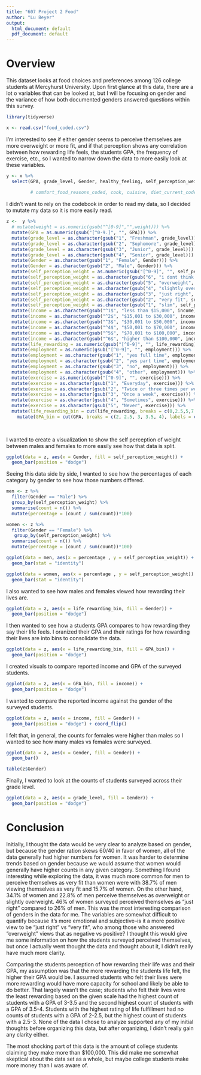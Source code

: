 ---
title: "607 Project 2 Food"
author: "Lu Beyer"
output:
  html_document: default
  pdf_document: default
---

# Overview

This dataset looks at food choices and preferences among 126 college students at Mercyhurst University.  Upon first glance at this data, there are a lot o variables that can be looked at, but I will be focusing on gender and the variance of how both documented genders answered questions within this survey.   

```{r}
library(tidyverse)

```
```{r}
x <- read.csv("food_coded.csv")
```

I'm interested to see if either gender seems to perceive themselves are more overweight or more fit, and if that perception shows any correlation between how rewarding life feels, the students GPA, the frequency of exercise, etc., so I wanted to narrow down the data to more easily look at these variables.

```{r}
y <- x %>% 
  select(GPA, grade_level, Gender, healthy_feeling, self_perception_weight, life_rewarding, income, employment, exercise)
         
         # comfort_food_reasons_coded, cook, cuisine, diet_current_coded, eating_out, fruit_day,  veggies_day, vitamins, ideal_diet_coded, nutritional_check, on_off_campus, parents_cook, pay_meal_out, sports, fav_food, fav_cuisine_coded, ethnic_food, indian_food, italian_food, greek_food,persian_food, thai_food, weight, father_education, mother_education,  
```

I didn't want to rely on the codebook in order to read my data, so I decided to mutate my data so it is more easily read.
```{r}
z <-  y %>% 
  # mutate(weight = as.numeric(gsub("^[0-9]","",weight))) %>% 
  mutate(GPA = as.numeric(gsub("[^0-9.]", "", GPA))) %>% 
  mutate(grade_level = as.character(gsub("1", "Freshman", grade_level))) %>% 
  mutate(grade_level = as.character(gsub("2", "Sophomore", grade_level))) %>% 
  mutate(grade_level = as.character(gsub("3", "Junior", grade_level))) %>% 
  mutate(grade_level = as.character(gsub("4", "Senior", grade_level))) %>% 
  mutate(Gender = as.character(gsub("1", "Female", Gender))) %>% 
  mutate(Gender = as.character(gsub("2", "Male", Gender))) %>% 
  mutate(self_perception_weight = as.numeric(gsub("[^0-9]", "", self_perception_weight))) %>% 
  mutate(self_perception_weight = as.character(gsub("6", "i dont think myself in these terms", self_perception_weight))) %>% 
  mutate(self_perception_weight = as.character(gsub("5", "overweight", self_perception_weight))) %>% 
  mutate(self_perception_weight = as.character(gsub("4", "slightly overweight", self_perception_weight))) %>% 
  mutate(self_perception_weight = as.character(gsub("3", "just right", self_perception_weight))) %>% 
  mutate(self_perception_weight = as.character(gsub("2", "very fit", self_perception_weight))) %>% 
  mutate(self_perception_weight = as.character(gsub("1", "slim", self_perception_weight))) %>% 
  mutate(income = as.character(gsub("^1$", "less than $15,000", income))) %>% 
  mutate(income = as.character(gsub("^2$", "$15,001 to $30,000", income))) %>% 
  mutate(income = as.character(gsub("^3$", "$30,001 to $50,000", income))) %>% 
  mutate(income = as.character(gsub("^4$", "$50,001 to $70,000", income))) %>% 
  mutate(income = as.character(gsub("^5$", "$70,001 to $100,000", income))) %>% 
  mutate(income = as.character(gsub("^6$", "higher than $100,000", income))) %>% 
  mutate(life_rewarding = as.numeric(gsub("[^0-9]", "", life_rewarding))) %>% 
  mutate(employment = as.numeric(gsub("[^0-9]", "", employment))) %>% 
  mutate(employment = as.character(gsub("1", "yes full time", employment))) %>% 
  mutate(employment = as.character(gsub("2", "yes part time", employment))) %>% 
  mutate(employment = as.character(gsub("3", "no", employment))) %>% 
  mutate(employment = as.character(gsub("4", "other", employment))) %>% 
  mutate(exercise = as.numeric(gsub("[^0-9]", "", exercise))) %>% 
  mutate(exercise = as.character(gsub("1", "Everyday", exercise))) %>% 
  mutate(exercise = as.character(gsub("2", "Twice or three times per week", exercise))) %>% 
  mutate(exercise = as.character(gsub("3", "Once a week", exercise))) %>% 
  mutate(exercise = as.character(gsub("4", "Sometimes", exercise))) %>% 
  mutate(exercise = as.character(gsub("5", "Never", exercise))) %>% 
  mutate(life_rewarding_bin = cut(life_rewarding, breaks = c(0,2.5,5,7.5,10), labels = c("0-2.5", "2.5 - 5", "5-7.5", "7.5-10"))) %>% 
    mutate(GPA_bin = cut(GPA, breaks = c(2, 2.5, 3, 3.5, 4), labels = c("2-2.5", "2.5-3", "3-3.5", "3.5-4")))
  
  
```

I wanted to create a visualization to show the self perception of weight between males and females to more easily see how that data is split. 

```{r}
ggplot(data = z, aes(x = Gender, fill = self_perception_weight)) +
  geom_bar(position = "dodge")
```
Seeing this data side by side, I wanted to see how the percentages of each category by gender to see how those numbers differed.

```{r}
men <- z %>% 
  filter(Gender == "Male") %>% 
  group_by(self_perception_weight) %>% 
  summarise(count = n()) %>% 
  mutate(percentage = (count / sum(count))*100)
```

```{r}
women <- z %>% 
  filter(Gender == "Female") %>% 
   group_by(self_perception_weight) %>% 
  summarise(count = n()) %>% 
  mutate(percentage = (count / sum(count))*100)
```

```{r}
ggplot(data = men, aes(x = percentage , y = self_perception_weight)) +
  geom_bar(stat = "identity")
```
```{r}
ggplot(data = women, aes(x = percentage , y = self_perception_weight)) +
  geom_bar(stat = "identity")
```


I also wanted to see how males and females viewed how rewarding their lives are. 
```{r}
ggplot(data = z, aes(x = life_rewarding_bin, fill = Gender)) +
  geom_bar(position = "dodge")
```
I then wanted to see how a students GPA compares to how rewarding they say their life feels.  I oranized their GPA and their ratings for how rewarding their lives are into bins to consolidate the data.

```{r}
ggplot(data = z, aes(x = life_rewarding_bin, fill = GPA_bin)) +
  geom_bar(position = "dodge")
```

I created visuals to compare reported income and GPA of the surveyed students.

```{r}
ggplot(data = z, aes(x = GPA_bin, fill = income)) +
  geom_bar(position = "dodge")
```

I wanted to compare the reported income against the gender of the surveyed students.

```{r}
ggplot(data = z, aes(x = income, fill = Gender)) +
  geom_bar(position = "dodge") + coord_flip()
```
I felt that, in general, the counts for females were higher than males so I wanted to see how many males vs females were surveyed.

```{r}
ggplot(data = z, aes(x = Gender, fill = Gender)) +
  geom_bar()
```

```{r}
table(z$Gender)
```

Finally, I wanted to look at the counts of students surveyed across their grade level.

```{r}
ggplot(data = z, aes(x = grade_level, fill = Gender)) +
  geom_bar(position = "dodge")
```
# Conclusion

Initially, I thought the data would be very clear to analyze based on gender, but because the gender ration skews 60/40 in favor of women, all of the data generally had higher numbers for women.  It was harder to determine trends based on gender because we would assume that women would generally have higher counts in any given category. Something I found interesting while exploring the data, it was much more common for men to perceive themselves as very fit than women were with 38.7% of men viewing themselves as very fit and 15.7% of women.  On the other hand, 34.1% of women and 22.8% of men perceive themselves as overweight or slightly overweight.  46% of women surveyed perceived themselves as "just right" compared to 26% of men. This was the most interesting comparison of genders in the data for me.  The variables are somewhat difficult to quantify because it's more emotional and subjective--is it a more positive view to be "just right" vs "very fit", who among those who answered "overweight" views that as negative vs positive?  I thought this would give me some information on how the students surveyed perceived themselves, but once I actually went thought the data and thought about it, I didn't really have much more clarity.

Comparing the students perception of how rewarding their life was and their GPA, my assumption was that the more rewarding the students life felt, the higher their GPA would be. I assumed students who felt their lives were more rewarding would have more capacity for school and likely be able to do better.  That largely wasn't the case; students who felt their lives were the least rewarding based on the given scale had the highest count of students with a GPA of 3-3.5 and the second highest count of students with a GPA of 3.5-4. Students with the highest rating of life fulfillment had no counts of students with a GPA of 2-2.5, but the highest count of students with a 2.5-3. None of the data I chose to analyze supported any of my initial thoughts before organizing this data, but after organizing, I didn't really gain any clarity either.     


The most shocking part of this data is the amount of college students claiming they make more than $100,000.  This did make me somewhat skeptical about the data set as a whole, but maybe college students make more money than I was aware of. 